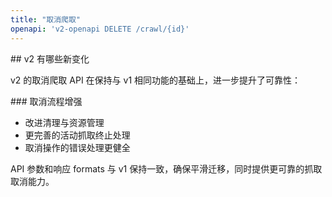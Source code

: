 ```yaml
---
title: "取消爬取"
openapi: 'v2-openapi DELETE /crawl/{id}'
---
```


<div id="whats-new-in-v2">
  ## v2 有哪些新变化
</div>

v2 的取消爬取 API 在保持与 v1 相同功能的基础上，进一步提升了可靠性：

<div id="enhanced-cancellation-process">
  ### 取消流程增强
</div>

- 改进清理与资源管理
- 更完善的活动抓取终止处理
- 取消操作的错误处理更健全

API 参数和响应 formats 与 v1 保持一致，确保平滑迁移，同时提供更可靠的抓取取消能力。